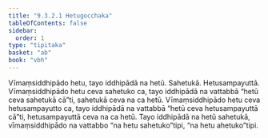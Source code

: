 ```yaml
---
title: "9.3.2.1 Hetugocchaka"
tableOfContents: false
sidebar:
  order: 1
type: "tipitaka"
basket: "ab"
book: "vbh"
---
```



<DynamicBreadcrumb />

<Division number="465" book="vbh">

<Paragraph number="1549" book="vbh">
Vīmaṃsiddhipādo hetu, tayo iddhipādā na hetū. Sahetukā. Hetusampayuttā. Vīmaṃsiddhipādo hetu ceva sahetuko ca, tayo iddhipādā na vattabbā “hetū ceva sahetukā cā”ti, sahetukā ceva na ca hetū. Vīmaṃsiddhipādo hetu ceva hetusampayutto ca, tayo iddhipādā na vattabbā “hetū ceva hetusampayuttā cā”ti, hetusampayuttā ceva na ca hetū. Tayo iddhipādā na hetū sahetukā, vīmaṃsiddhipādo na vattabbo “na hetu sahetuko”tipi, “na hetu ahetuko”tipi.
</Paragraph>
</Division>